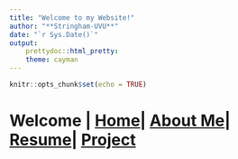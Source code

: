 ```yaml
---
title: "Welcome to my Website!"
author: "**Stringham-UVU**"
date: "`r Sys.Date()`"
output:
    prettydoc::html_pretty:
    theme: cayman
---
```


```r
knitr::opts_chunk$set(echo = TRUE)
```

# Welcome | [Home](ContactInfo.html)| [About Me]()| [Resume]()| [Project]()

